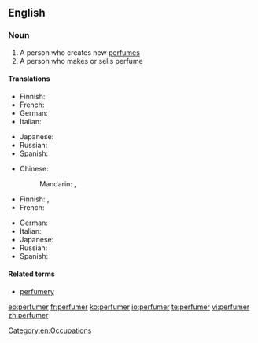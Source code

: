 ==English==

===Noun===
{{en-noun}}

# A person who creates new [[perfume]]s
# A person who makes or sells perfume

====Translations====
{{trans-top|person who creates new perfumes}}
* Finnish: {{t|fi|parfymisti}}
* French: {{t+|fr|parfumeur|m}}
* German: {{t|de|Parfümeur|m}}
* Italian: {{t-|it|profumiere|m}}
{{trans-mid}}
* Japanese: {{t|ja|パフューマー|tr=pafyūmā|sc=Jpan}}
* Russian: {{t|ru|парфюмер|m|tr=parfjumér|sc=Cyrl}}
* Spanish: {{t|es|perfumista|m}}
{{trans-bottom}}

{{trans-top|person who makes or sells perfume}}
* Chinese:
*: Mandarin: {{qualifier|manufacturer}} {{t|zh|香水製造商|tr=xiāngshuǐ zhìzàoshāng|sc=Hani}}, {{qualifier|seller}} {{t|zh|售香水者|tr=shòu xiāngshuǐ zhě|sc=Hani}}
* Finnish: {{t|fi|hajuvesimyyjä}}, {{t|fi|parfymisti}}
* French: {{t+|fr|parfumeur|m}}
{{trans-mid}}
* German: {{t|de|Parfümeur|m}}
* Italian: {{t-|it|profumiere|m}}
* Japanese: {{t|ja|パフューマー|tr=pafyūmā|sc=Jpan}}
* Russian: {{t|ru|парфюмер|m|tr=parfjumér|sc=Cyrl}}
* Spanish: {{t|es|perfumista|m}}
{{trans-bottom}}

====Related terms====
* [[perfumery]]

[[Category:en:Occupations]]

[[eo:perfumer]]
[[fr:perfumer]]
[[ko:perfumer]]
[[io:perfumer]]
[[te:perfumer]]
[[vi:perfumer]]
[[zh:perfumer]]